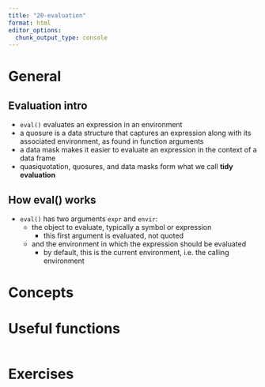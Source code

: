 ```yaml
---
title: "20-evaluation"
format: html
editor_options: 
  chunk_output_type: console
---
```


# General

## Evaluation intro

- `eval()` evaluates an expression in an environment
- a quosure is a data structure that captures an expression along with its associated environment, as found in function arguments
- a data mask makes it easier to evaluate an expression in the context of a data frame
- quasiquotation, quosures, and data masks form what we call **tidy evaluation**

## How eval() works

- `eval()` has two arguments `expr` and `envir`:
  - the object to evaluate, typically a symbol or expression
    - this first argument is evaluated, not quoted
  - and the environment in which the expression should be evaluated
    - by default, this is the current environment, i.e. the calling environment
  

  


# Concepts

# Useful functions

```r

```

# Exercises
